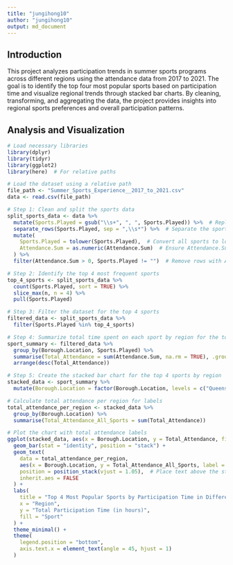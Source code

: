 ```yaml
---
title: "jungihong10"
author: "jungihong10"
output: md_document
---
```


## Introduction

This project analyzes participation trends in summer sports programs across different regions using the attendance data from 2017 to 2021. The goal is to identify the top four most popular sports based on participation time and visualize regional trends through stacked bar charts. By cleaning, transforming, and aggregating the data, the project provides insights into regional sports preferences and overall participation patterns.

## Analysis and Visualization


```r


# Load necessary libraries
library(dplyr)
library(tidyr)
library(ggplot2)
library(here)  # For relative paths

# Load the dataset using a relative path
file_path <- "Summer_Sports_Experience__2017_to_2021.csv"
data <- read.csv(file_path)

# Step 1: Clean and split the sports data
split_sports_data <- data %>%
  mutate(Sports.Played = gsub("\\s+", ", ", Sports.Played)) %>%  # Replace multiple spaces with a comma and space
  separate_rows(Sports.Played, sep = ",\\s*") %>%  # Separate the sports based on commas
  mutate(
    Sports.Played = tolower(Sports.Played),  # Convert all sports to lowercase to handle case differences
    Attendance.Sum = as.numeric(Attendance.Sum)  # Ensure Attendance.Sum is numeric
  ) %>%
  filter(Attendance.Sum > 0, Sports.Played != "")  # Remove rows with Attendance.Sum = 0 or empty sports

# Step 2: Identify the top 4 most frequent sports
top_4_sports <- split_sports_data %>%
  count(Sports.Played, sort = TRUE) %>%
  slice_max(n, n = 4) %>%
  pull(Sports.Played)

# Step 3: Filter the dataset for the top 4 sports
filtered_data <- split_sports_data %>%
  filter(Sports.Played %in% top_4_sports)

# Step 4: Summarize total time spent on each sport by region for the top 4 sports
sport_summary <- filtered_data %>%
  group_by(Borough.Location, Sports.Played) %>%
  summarise(Total_Attendance = sum(Attendance.Sum, na.rm = TRUE), .groups = "drop") %>%
  arrange(desc(Total_Attendance))

# Step 5: Create the stacked bar chart for the top 4 sports by region
stacked_data <- sport_summary %>%
  mutate(Borough.Location = factor(Borough.Location, levels = c("Queens", "Bronx", "Brooklyn", "Staten Island", "Manhattan")))

# Calculate total attendance per region for labels
total_attendance_per_region <- stacked_data %>%
  group_by(Borough.Location) %>%
  summarise(Total_Attendance_All_Sports = sum(Total_Attendance))

# Plot the chart with total attendance labels
ggplot(stacked_data, aes(x = Borough.Location, y = Total_Attendance, fill = Sports.Played)) +
  geom_bar(stat = "identity", position = "stack") +
  geom_text(
    data = total_attendance_per_region,
    aes(x = Borough.Location, y = Total_Attendance_All_Sports, label = Total_Attendance_All_Sports),
    position = position_stack(vjust = 1.05),  # Place text above the stack
    inherit.aes = FALSE
  ) +
  labs(
    title = "Top 4 Most Popular Sports by Participation Time in Different Regions",
    x = "Region",
    y = "Total Participation Time (in hours)",
    fill = "Sport"
  ) +
  theme_minimal() +
  theme(
    legend.position = "bottom",
    axis.text.x = element_text(angle = 45, hjust = 1)
  )
```